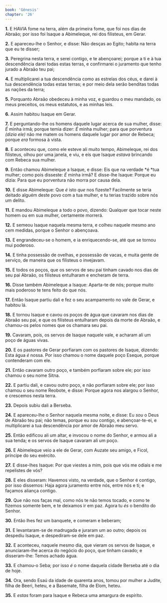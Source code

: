 ```yaml
---
book: 'Gênesis'
chapter: '26'
---
```


**1.** E HAVIA fome na terra, além da primeira fome, que foi nos dias de Abraão; por isso foi Isaque a Abimeleque, rei dos filisteus, em Gerar.

**2.** E apareceu-lhe o Senhor, e disse: Não desças ao Egito; habita na terra que eu te disser;

**3.** Peregrina nesta terra, e serei contigo, e te abençoarei; porque a ti e à tua descendência darei todas estas terras, e confirmarei o juramento que tenho jurado a Abraão teu pai;

**4.** E multiplicarei a tua descendência como as estrelas dos céus, e darei à tua descendência todas estas terras; e por meio dela serão benditas todas as nações da terra;

**5.** Porquanto Abraão obedeceu à minha voz, e guardou o meu mandado, os meus preceitos, os meus estatutos, e as minhas leis.

**6.** Assim habitou Isaque em Gerar.

**7.** E perguntando-lhe os homens daquele lugar acerca de sua mulher, disse: *É* minha irmã; porque temia dizer: *É* minha mulher; para que porventura *(dizia ele)* não me matem os homens daquele lugar por amor de Rebeca; porque *era* formosa à vista.

**8.** E aconteceu que, como ele esteve ali muito tempo, Abimeleque, rei dos filisteus, olhou por uma janela, e viu, e eis que Isaque *estava* brincando com Rebeca sua mulher.

**9.** Então chamou Abimeleque a Isaque, e disse: Eis que na verdade *é *tua mulher; como pois disseste: *É* minha irmã? E disse-lhe Isaque: Porque eu dizia: Para que eu porventura não morra por causa dela.

**10.** E disse Abimeleque: Que *é* isto *que* nos fizeste? Facilmente se teria deitado alguém deste povo com a tua mulher, e tu terias trazido sobre nós um delito.

**11.** E mandou Abimeleque a todo o povo, dizendo: Qualquer que tocar neste homem ou em sua mulher, certamente morrerá.

**12.** E semeou Isaque naquela mesma terra, e colheu naquele mesmo ano cem medidas, porque o Senhor o abençoava.

**13.** E engrandeceu-se o homem, e ia enriquecendo-se, até que se tornou mui poderoso.

**14.** E tinha possessão de ovelhas, e possessão de vacas, e muita gente de serviço, de maneira que os filisteus o invejavam.

**15.** E todos os poços, que os servos de seu pai tinham cavado nos dias de seu pai Abraão, os filisteus entulharam e encheram de terra.

**16.** Disse também Abimeleque a Isaque: Aparta-te de nós; porque muito mais poderoso te tens feito do que nós.

**17.** Então Isaque partiu dali e fez o seu acampamento no vale de Gerar, e habitou lá.

**18.** E tornou Isaque e cavou os poços de água que cavaram nos dias de Abraão seu pai, e que os filisteus entulharam depois da morte de Abraão, e chamou-os pelos nomes que os chamara seu pai.

**19.** Cavaram, pois, os servos de Isaque naquele vale, e acharam ali um poço de águas vivas.

**20.** E os pastores de Gerar porfiaram com os pastores de Isaque, dizendo: Esta água *é* nossa. Por isso chamou o nome daquele poço Eseque, porque contenderam com ele.

**21.** Então cavaram outro poço, e também porfiaram sobre ele; por isso chamou o seu nome Sitna.

**22.** E partiu dali, e cavou outro poço, e não porfiaram sobre ele; por isso chamou o seu nome Reobote, e disse: Porque agora nos alargou o Senhor, e crescemos nesta terra.

**23.** Depois subiu dali a Berseba.

**24.** E apareceu-lhe o Senhor naquela mesma noite, e disse: Eu *sou* o Deus de Abraão teu pai; não temas, porque eu *sou* contigo, e abençoar-te-ei, e multiplicarei a tua descendência por amor de Abraão meu servo.

**25.** Então edificou ali um altar, e invocou o nome do Senhor, e armou ali a sua tenda; e os servos de Isaque cavaram ali um poço.

**26.** E Abimeleque veio a ele de Gerar, com Auzate seu amigo, e Ficol, príncipe do seu exército.

**27.** E disse-lhes Isaque: Por que viestes a mim, pois que vós me odiais e me repelistes de vós?

**28.** E eles disseram: Havemos visto, na verdade, que o Senhor é contigo, por isso dissemos: Haja agora juramento entre nós, entre nós e ti; e façamos aliança contigo.

**29.** Que não nos faças mal, como nós te não temos tocado, e como te fizemos somente bem, e te deixamos ir em paz. Agora tu *és* o bendito do Senhor.

**30.** Então lhes fez um banquete, e comeram e beberam;

**31.** E levantaram-se de madrugada e juraram um ao outro; depois os despediu Isaque, e despediram-se dele em paz.

**32.** E aconteceu, naquele mesmo dia, que vieram os servos de Isaque, e anunciaram-lhe acerca do negócio do poço, que tinham cavado; e disseram-lhe: Temos achado água.

**33.** E chamou-o Seba; por isso *é* o nome daquela cidade Berseba até o dia de hoje.

**34.** Ora, sendo Esaú da idade de quarenta anos, tomou por mulher a Judite, filha de Beeri, heteu, e a Basemate, filha de Elom, heteu.

**35.** E *estas* foram para Isaque e Rebeca uma amargura de espírito.